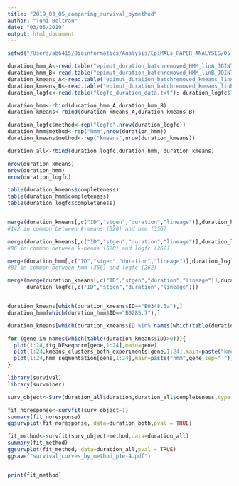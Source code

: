 ```yaml
---
title: "2019_03_05_comparing_survival_bymethod"
author: "Toni Beltran"
date: "03/05/2019"
output: html_document
---
```



```r

setwd("/Users/ab6415/Bioinformatics/Analysis/EpiMALs_PAPER_ANALYSES/05_Figure3/")

duration_hmm_A<-read.table("epimut_duration_batchremoved_HMM_linA_JOINT_p1e-4.txt",header=TRUE); duration_hmm_A$lineage<-rep("A",nrow(duration_hmm_A))
duration_hmm_B<-read.table("epimut_duration_batchremoved_HMM_linB_JOINT_p1e-4.txt",header=TRUE); duration_hmm_B$lineage<-rep("B",nrow(duration_hmm_B))
duration_kmeans_A<-read.table("epimut_duration_batchremoved_kmeans_linA_JOINT_p1e-4.txt",header=TRUE); duration_kmeans_A$lineage<-rep("A",nrow(duration_kmeans_A))
duration_kmeans_B<-read.table("epimut_duration_batchremoved_kmeans_linB_JOINT_p1e-4.txt",header=TRUE); duration_kmeans_B$lineage<-rep("B",nrow(duration_kmeans_B))
duration_logfc<-read.table("logfc_duration_data.txt"); duration_logfc$lineage<-c(rep("A",137),rep("B",125))

duration_hmm<-rbind(duration_hmm_A,duration_hmm_B)
duration_kmeans<-rbind(duration_kmeans_A,duration_kmeans_B)

duration_logfc$method<-rep("logfc",nrow(duration_logfc))
duration_hmm$method<-rep("hmm",nrow(duration_hmm))
duration_kmeans$method<-rep("kmeans",nrow(duration_kmeans))

duration_all<-rbind(duration_logfc,duration_hmm, duration_kmeans)

nrow(duration_kmeans)
nrow(duration_hmm)
nrow(duration_logfc)

table(duration_kmeans$completeness)
table(duration_hmm$completeness)
table(duration_logfc$completeness)


merge(duration_kmeans[,c("ID","stgen","duration","lineage")],duration_hmm[,c("ID","stgen","duration","lineage")],by=c("ID","stgen","duration","lineage"))
#142 in common between k-means (520) and hmm (356)

merge(duration_kmeans[,c("ID","stgen","duration","lineage")],duration_logfc[,c("ID","stgen","duration","lineage")],by=c("ID","stgen","duration","lineage"))
#86 in common between k-means (520) and logfc (262)

merge(duration_hmm[,c("ID","stgen","duration","lineage")],duration_logfc[,c("ID","stgen","duration","lineage")],by=c("ID","stgen","duration","lineage"))
#83 in common between hmm (356) and logfc (262)

merge(merge(duration_kmeans[,c("ID","stgen","duration","lineage")],duration_hmm[,c("ID","stgen","duration","lineage")],by=c("ID","stgen","duration","lineage")),
      duration_logfc[,c("ID","stgen","duration","lineage")])


duration_kmeans[which(duration_kmeans$ID=="B0348.5a"),]
duration_hmm[which(duration_hmm$ID=="B0285.7"),]

duration_kmeans[which(duration_kmeans$ID %in% names(which(table(duration_kmeans$ID)>7))),]

for (gene in names(which(table(duration_kmeans$ID)>0))){
  plot(1:24,ttg_DEseqnorm[gene,1:24],main=gene)
  plot(1:24,kmeans_clusters_both_experiments[gene,1:24],main=paste("kmeans",gene,sep=" "))
  plot(1:24,hmm_segmentation[gene,1:24],main=paste("hmm",gene,sep=" "))
}

```


```r

library(survival)
library(survminer)

surv_object<-Surv(duration_all$duration,duration_all$completeness,type = "right")

fit_noresponse<-survfit(surv_object~1)
summary(fit_noresponse)
ggsurvplot(fit_noresponse, data=duration_both,pval = TRUE)

fit_method<-survfit(surv_object~method,data=duration_all)
summary(fit_method)
ggsurvplot(fit_method, data=duration_all,pval = TRUE)
ggsave("survival_curves_by_method_p1e-4.pdf")


print(fit_method)



```




